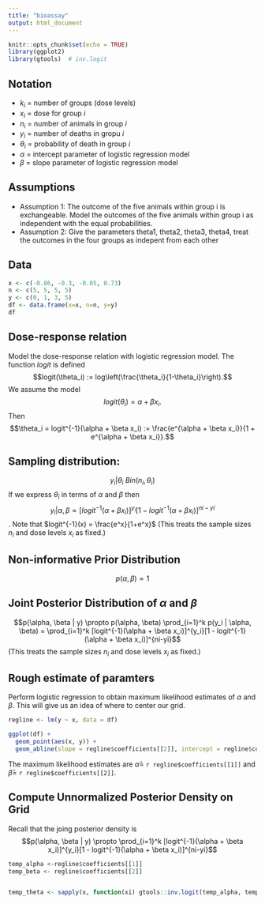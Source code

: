 ```yaml
---
title: "bioassay"
output: html_document
---
```


```r
knitr::opts_chunk$set(echo = TRUE)
library(ggplot2)
library(gtools)  # inv.logit
```


## Notation
- $k_i$ = number of groups (dose levels)
- $x_i$ = dose for group $i$
- $n_i$ = number of animals in group $i$
- $y_i$ = number of deaths in gropu $i$
- $\theta_i$ = probability of death in group $i$
- $\alpha$ = intercept parameter of logistic regression model
- $\beta$ = slope parameter of logistic regression model


## Assumptions
- Assumption 1: The outcome of the five animals within group i is exchangeable. Model the outcomes of the five animals within group i as independent with the equal probabilities.
- Assumption 2: Give the parameters theta1, theta2, theta3, theta4, treat the outcomes in the four groups as indepent from each other

## Data
```r
x <- c(-0.86, -0.3, -0.05, 0.73)
n <- c(5, 5, 5, 5)
y <- c(0, 1, 3, 5)
df <- data.frame(x=x, n=n, y=y)
df
```

## Dose-response relation
Model the dose-response relation with logistic regression model. The function $logit$ is defined  $$logit(\theta_i) := log\left(\frac{\theta_i}{1-\theta_i}\right).$$ We assume the model
$$logit(\theta_i) = \alpha + \beta x_i.$$ Then
$$\theta_i = logit^{-1}(\alpha + \beta x_i) := \frac{e^{\alpha + \beta x_i}}{1 + e^{\alpha + \beta x_i}}.$$

## Sampling distribution: 
$$ y_i | \theta_i ~ Bin(n_i, \theta_i) $$ 
If we express $\theta_i$ in terms of $\alpha$ and $\beta$ then 
$$ y_i|\alpha, \beta \propto [logit^{-1}(\alpha + \beta x_i)]^{y_i}[1 - logit^{-1}(\alpha + \beta x_i)]^{ni-yi}$$. Note that $logit^{-1}(x) = \frac{e^x}{1+e^x}$ 
(This treats the sample sizes $n_i$ and dose levels $x_i$ as fixed.)

## Non-informative Prior Distribution
$$p(\alpha, \beta) \propto 1$$

## Joint Posterior Distribution of $\alpha$ and $\beta$
$$p(\alpha, \beta | y) \propto p(\alpha, \beta) \prod_{i=1}^k p(y_i | \alpha, \beta) =
\prod_{i=1}^k [logit^{-1}(\alpha + \beta x_i)]^{y_i}[1 - logit^{-1}(\alpha + \beta x_i)]^{ni-yi}$$ 
(This treats the sample sizes $n_i$ and dose levels $x_i$ as fixed.)


## Rough estimate of paramters 
Perform logistic regression to obtain maximum likelihood estimates of $\alpha$ and $\beta$. This will give us an idea of where to center our grid.
```r
regline <- lm(y ~ x, data = df)

ggplot(df) +
  geom_point(aes(x, y)) +
  geom_abline(slope = regline$coefficients[[2]], intercept = regline$coefficients[[1]])
```
The maximum likelihood estimates are $\hat{\alpha}=$ `r regline$coefficients[[1]]` and $\hat{\beta}=$ `r regline$coefficients[[2]]`.

## Compute Unnormalized Posterior Density on Grid 
Recall that the joing posterior density is 
$$p(\alpha, \beta | y) \propto 
\prod_{i=1}^k [logit^{-1}(\alpha + \beta x_i)]^{y_i}[1 - logit^{-1}(\alpha + \beta x_i)]^{ni-yi}$$ 

```r
temp_alpha <-regline$coefficients[[1]]
temp_beta <- regline$coefficients[[2]]


temp_theta <- sapply(x, function(xi) gtools::inv.logit(temp_alpha, temp_beta*xi))

```




